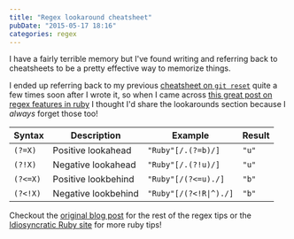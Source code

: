 ```yaml
---
title: "Regex lookaround cheatsheet"
pubDate: "2015-05-17 18:16"
categories: regex
---
```


I have a fairly terrible memory but I've found writing and referring back to
cheatsheets to be a pretty effective way to memorize things.

I ended up referring back to my previous
[cheatsheet on `git reset`](http://blog.stevenocchipinti.com/2015/03/24/git-reset-cheatsheet/)
quite a few times soon after I wrote it, so when I came across
[this great post on regex features in ruby](http://idiosyncratic-ruby.com/11-regular-extremism.html)
I thought I'd share the lookarounds section because I _always_ forget those too!

| Syntax   | Description         | Example                | Result |
| -------- | ------------------- | ---------------------- | ------ |
| `(?=X)`  | Positive lookahead  | `"Ruby"[/.(?=b)/]`     | `"u"`  |
| `(?!X)`  | Negative lookahead  | `"Ruby"[/.(?!u)/]`     | `"u"`  |
| `(?<=X)` | Positive lookbehind | `"Ruby"[/(?<=u)./]`    | `"b"`  |
| `(?<!X)` | Negative lookbehind | `"Ruby"[/(?<!R\|^)./]` | `"b"`  |

Checkout the [original blog post](http://idiosyncratic-ruby.com/11-regular-extremism.html)
for the rest of the regex tips or the
[Idiosyncratic Ruby site](http://idiosyncratic-ruby.com) for more ruby tips!

